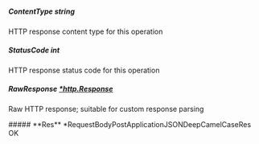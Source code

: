 
##### **ContentType** string
HTTP response content type for this operation

##### **StatusCode** int
HTTP response status code for this operation

##### **RawResponse** [*http.Response](https://pkg.go.dev/net/http#Response)
Raw HTTP response; suitable for custom response parsing

<Collapsible>
    ##### **Res** *RequestBodyPostApplicationJSONDeepCamelCaseRes
    OK
    <Collapsible.Break/>
    <RequestBodyPostApplicationJSONDeepCamelCaseRes/>
</Collapsible>

